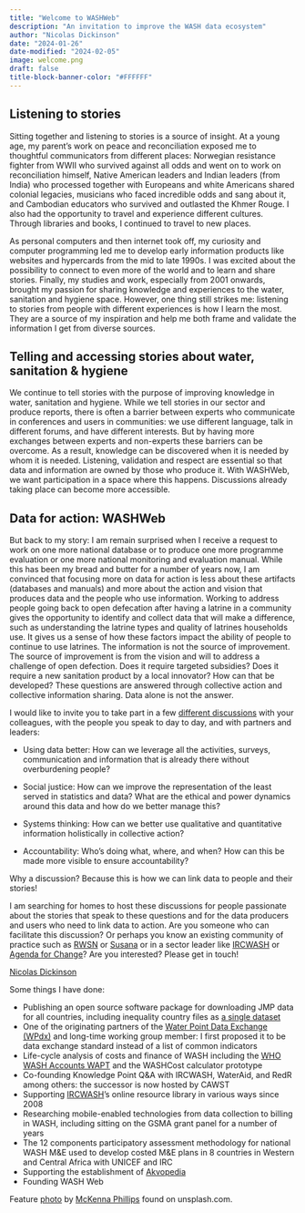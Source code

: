 ```yaml
---
title: "Welcome to WASHWeb"
description: "An invitation to improve the WASH data ecosystem"
author: "Nicolas Dickinson"
date: "2024-01-26"
date-modified: "2024-02-05"
image: welcome.png
draft: false
title-block-banner-color: "#FFFFFF"
---
```


## Listening to stories

Sitting together and listening to stories is a source of insight. At a young age, my parent's work on peace and reconciliation exposed me to thoughtful communicators from different places: Norwegian resistance fighter from WWII who survived against all odds and went on to work on reconciliation himself, Native American leaders and Indian leaders (from India) who processed together with Europeans and white Americans shared colonial legacies, musicians who faced incredible odds and sang about it, and Cambodian educators who survived and outlasted the Khmer Rouge. I also had the opportunity to travel and experience different cultures. Through libraries and books, I continued to travel to new places.

As personal computers and then internet took off, my curiosity and computer programming led me to develop early information products like websites and hypercards from the mid to late 1990s. I was excited about the possibility to connect to even more of the world and to learn and share stories. Finally, my studies and work, especially from 2001 onwards, brought my passion for sharing knowledge and experiences to the water, sanitation and hygiene space. However, one thing still strikes me: listening to stories from people with different experiences is how I learn the most. They are a source of my inspiration and help me both frame and validate the information I get from diverse sources.

## Telling and accessing stories about water, sanitation & hygiene

We continue to tell stories with the purpose of improving knowledge in water, sanitation and hygiene. While we tell stories in our sector and produce reports, there is often a barrier between experts who communicate in conferences and users in communities: we use different language, talk in different forums, and have different interests. But by having more exchanges between experts and non-experts these barriers can be overcome. As a result, knowledge can be discovered when it is needed by whom it is needed. Listening, validation and respect are essential so that data and information are owned by those who produce it. With WASHWeb, we want participation in a space where this happens. Discussions already taking place can become more accessible.

## Data for action: WASHWeb

But back to my story: I am remain surprised when I receive a request to work on one more national database or to produce one more programme evaluation or one more national monitoring and evaluation manual. While this has been my bread and butter for a number of years now, I am convinced that focusing more on data for action is less about these artifacts (databases and manuals) and more about the action and vision that produces data and the people who use information. Working to address people going back to open defecation after having a latrine in a community gives the opportunity to identify and collect data that will make a difference, such as understanding the latrine types and quality of latrines households use. It gives us a sense of how these factors impact the ability of people to continue to use latrines. The information is not the source of improvement. The source of improvement is from the vision and will to address a challenge of open defection. Does it require targeted subsidies? Does it require a new sanitation product by a local innovator? How can that be developed? These questions are answered through collective action and collective information sharing. Data alone is not the answer.

I would like to invite you to take part in a few [different discussions](/index) with your colleagues, with the people you speak to day to day, and with partners and leaders:

-   Using data better: How can we leverage all the activities, surveys, communication and information that is already there without overburdening people?

-   Social justice: How can we improve the representation of the least served in statistics and data? What are the ethical and power dynamics around this data and how do we better manage this?

-   Systems thinking: How can we better use qualitative and quantitative information holistically in collective action?

-   Accountability: Who's doing what, where, and when? How can this be made more visible to ensure accountability?

Why a discussion? Because this is how we can link data to people and their stories!

I am searching for homes to host these discussions for people passionate about the stories that speak to these questions and for the data producers and users who need to link data to action. Are you someone who can facilitate this discussion? Or perhaps you know an existing community of practice such as [RWSN](https://www.rural-water-supply.net/en/) or [Susana](https://www.susana.org/en/) or in a sector leader like [IRCWASH](https://www.ircwash.org/) or [Agenda for Change](https://washagendaforchange.org/)? Are you interested? Please get in touch!

[Nicolas Dickinson](https://www.linkedin.com/in/nicolasdickinson/)

Some things I have done:

-   Publishing an open source software package for downloading JMP data for all countries, including inequality country files as [a single dataset](https://github.com/WASHNote/jmpwashdata)
-   One of the originating partners of the [Water Point Data Exchange (WPdx)](https://www.waterpointdata.org/) and long-time working group member: I first proposed it to be data exchange standard instead of a list of common indicators
-   Life-cycle analysis of costs and finance of WASH including the [WHO WASH Accounts WAPT](https://www.who.int/teams/environment-climate-change-and-health/water-sanitation-and-health/monitoring-and-evidence/wash-systems-monitoring/un-water-global-analysis-and-assessment-of-sanitation-and-drinking-water/wash-accounts) and the WASHCost calculator prototype
-   Co-founding Knowledge Point Q&A with IRCWASH, WaterAid, and RedR among others: the successor is now hosted by CAWST
-   Supporting [IRCWASH](https://www.ircwash.org/)'s online resource library in various ways since 2008
-   Researching mobile-enabled technologies from data collection to billing in WASH, including sitting on the GSMA grant panel for a number of years
-   The 12 components participatory assessment methodology for national WASH M&E used to develop costed M&E plans in 8 countries in Western and Central Africa with UNICEF and IRC
-   Supporting the establishment of [Akvopedia](https://akvopedia.org/wiki/Main_Page)
-   Founding WASH Web

Feature [photo](https://unsplash.com/photos/Db-stA8meJY) by [McKenna Phillips](https://unsplash.com/@ellobeastie) found on unsplash.com.
